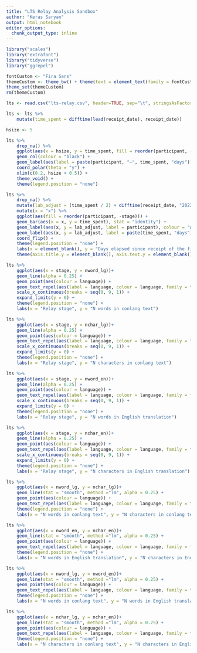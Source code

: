 ```yaml
---
title: "LTS Relay Analysis Sandbox"
author: "Keras Saryan"
output: html_notebook
editor_options: 
  chunk_output_type: inline
---
```


```r
library("scales")
library("extrafont")
library("tidyverse")
library("ggrepel")

fontCustom <- "Fira Sans"
themeCustom <- theme_bw() + theme(text = element_text(family = fontCustom))
theme_set(themeCustom)
rm(themeCustom)

lts <- read.csv("lts-relay.csv", header=TRUE, sep="\t", stringsAsFactors=FALSE, encoding="UTF-8")
```

```r
lts <- lts %>%
    mutate(time_spent = difftime(lead(receipt_date), receipt_date))

hsize <- 5

lts %>%
    drop_na() %>%
    ggplot(aes(x = hsize, y = time_spent, fill = reorder(participant, -stage))) +
    geom_col(colour = "black") +
    geom_label(aes(label = paste(participant, "–", time_spent, "days")), colour = "black", position = position_stack(vjust = 0.5), family = fontCustom) +
    coord_polar(theta = "y") +
    xlim(c(0.2, hsize + 0.5)) +
    theme_void() +
    theme(legend.position = "none")

lts %>%
    drop_na() %>%
    mutate(lab_adjust = (time_spent / 2) + difftime(receipt_date, "2023-12-31", units = "days")) %>%
    mutate(x = "x") %>%
    ggplot(aes(fill = reorder(participant, -stage))) + 
    geom_bar(aes(x = x, y = time_spent), stat = "identity") +
    geom_label(aes(x, y = lab_adjust, label = participant), colour = "white", family = fontCustom, vjust = -0.75) +
    geom_label(aes(x, y = lab_adjust, label = paste(time_spent, "days")), colour = "white", family = fontCustom, vjust = 0.75) +
    coord_flip() +
    theme(legend.position = "none") +
    labs(x = element_blank(), y = "Days elapsed since receipt of the first torch") +
    theme(axis.title.y = element_blank(), axis.text.y = element_blank(), axis.ticks.y = element_blank())
```

```r
lts %>%
    ggplot(aes(x = stage, y = nword_lg))+
    geom_line(alpha = 0.25) +
    geom_point(aes(colour = language)) +
    geom_text_repel(aes(label = language, colour = language, family = fontCustom)) +
    scale_x_continuous(breaks = seq(0, 9, 1)) +
    expand_limits(y = 0) +
    theme(legend.position = "none") +
    labs(x = "Relay stage", y = "N words in conlang text")

lts %>%
    ggplot(aes(x = stage, y = nchar_lg))+
    geom_line(alpha = 0.25) +
    geom_point(aes(colour = language)) +
    geom_text_repel(aes(label = language, colour = language, family = fontCustom)) +
    scale_x_continuous(breaks = seq(0, 9, 1)) +
    expand_limits(y = 0) +
    theme(legend.position = "none") +
    labs(x = "Relay stage", y = "N characters in conlang text")

lts %>%
    ggplot(aes(x = stage, y = nword_en))+
    geom_line(alpha = 0.25) +
    geom_point(aes(colour = language)) +
    geom_text_repel(aes(label = language, colour = language, family = fontCustom)) +
    scale_x_continuous(breaks = seq(0, 9, 1)) +
    expand_limits(y = 0) +
    theme(legend.position = "none") +
    labs(x = "Relay stage", y = "N words in English translation")

lts %>%
    ggplot(aes(x = stage, y = nchar_en))+
    geom_line(alpha = 0.25) +
    geom_point(aes(colour = language)) +
    geom_text_repel(aes(label = language, colour = language, family = fontCustom)) +
    scale_x_continuous(breaks = seq(0, 9, 1)) +
    expand_limits(y = 0) +
    theme(legend.position = "none") +
    labs(x = "Relay stage", y = "N characters in English translation")
```


```r
lts %>%
    ggplot(aes(x = nword_lg, y = nchar_lg))+
    geom_line(stat = "smooth", method ="lm", alpha = 0.25) +
    geom_point(aes(colour = language)) +
    geom_text_repel(aes(label = language, colour = language, family = fontCustom)) +
    theme(legend.position = "none") +
    labs(x = "N words in conlang text", y = "N characters in conlang text")

lts %>%
    ggplot(aes(x = nword_en, y = nchar_en))+
    geom_line(stat = "smooth", method ="lm", alpha = 0.25) +
    geom_point(aes(colour = language)) +
    geom_text_repel(aes(label = language, colour = language, family = fontCustom)) +
    theme(legend.position = "none") +
    labs(x = "N words in English translation", y = "N characters in English translation")

lts %>%
    ggplot(aes(x = nword_lg, y = nword_en))+
    geom_line(stat = "smooth", method ="lm", alpha = 0.25) +
    geom_point(aes(colour = language)) +
    geom_text_repel(aes(label = language, colour = language, family = fontCustom)) +
    theme(legend.position = "none") +
    labs(x = "N words in conlang text", y = "N words in English translation")

lts %>%
    ggplot(aes(x = nchar_lg, y = nchar_en))+
    geom_line(stat = "smooth", method ="lm", alpha = 0.25) +
    geom_point(aes(colour = language)) +
    geom_text_repel(aes(label = language, colour = language, family = fontCustom)) +
    theme(legend.position = "none") +
    labs(x = "N characters in conlang text", y = "N characters in English translation")
```

